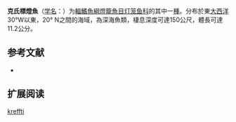 {{Speciesbox
| name = 克氏標燈鱼
| status = NE
| status_system = IUCN3.1
| image = 
| genus = Symbolophorus
| species = kreffti
| authority = [[Hulley|Hulley]], 1981
| synonyms = 
}}

'''克氏標燈魚'''（[[学名|学名]]：{{lang|la|''Symbolophorus kreffti''}}）为[[輻鰭魚綱|輻鰭魚綱]][[燈籠魚目|燈籠魚目]][[灯笼鱼科|灯笼鱼科]]的其中一[[種|種]]。分布於東[[大西洋|大西洋]]30°W以東，20° N之間的海域，為深海魚類，棲息深度可達150公尺，體長可達11.2公分。

== 参考文献 ==
{{refbegin}}
*{{FishBase_species|genus=Stenobrachius|species=kreffti|year=2012|month=2}}
{{refend}}

== 扩展阅读 ==
{{refbegin}}
{{wikispecies-inline|Symbolophorus kreffti|克氏標燈鱼}}
{{refend}}
{{Taxonbar|from=Q2596312}}

[[Category:标灯鱼属|kreffti]]


{{灯笼鱼目小作品}}